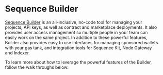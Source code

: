 # Sequence Builder


[Sequence Builder](https://sequence.build/) is an all-inclusive, no-code tool for managing your projects, API keys, as well as contract and marketplace deployments. It also provides user access management so multiple people in your team can easily work on the same project. In addition to these powerful features, Builder also provides easy to use interfaces for managing sponsored wallets with your gas tank, and integration tools for Sequence Kit, Node Gateway and Indexer.

To learn more about how to leverage the powerful features of the Builder, follow the walk throughs below:

<CardGrid>
  <Card
    title="Get Started"
    description="Sign up for Builder and create your first project"
    icon="🏗️"
    link="/solutions/builder/getting-started"
  />
  <Card
    title="Project Management"
    description="Creation of projects is seamless in just several clicks"
    icon="👷"
    link="/solutions/builder/project-management"
  />
  <Card
    title="Contracts"
    description="Simplify smart contract deployment and management with a suite of user-friendly features"
    icon="🧱"
    link="/solutions/builder/contracts"
  />
  <Card
    title="Wallet SDKs"
    description="Multiple SDK options for integrating Sequence Wallet into your project"
    icon="👛"
    link="/solutions/builder/wallet-sdks"
  />
  <Card
    title="Gas Tank"
    description="Abstract away gas for your users with a few clicks"
    icon="⚙️"
    link="/solutions/builder/gas-tank"
  />
  <Card
    title="Node Gateway"
    description="Manage your node infrastructure with load-balanced capabilities"
    icon="🔀"
    link="/solutions/builder/node-gateway"
  />
  <Card
    title="Marketplaces"
    description="Launch a white-label marketplace or customize and integrate directly into your game experience"
    icon="🏪"
    link="/solutions/builder/marketplaces"
  />
  <Card
    title="Indexer"
    description="Equip yourself with an indexer that collects data from 17 networks"
    icon="↔️"
    link="/solutions/builder/indexer"
  />
  <Card
    title="Analytics"
    description="Track every aspect of web3 activity within your game"
    icon="📊"
    link="/solutions/builder/analytics"
  />
  <Card
    title="Settings"
    description="Manager your project settings and access your project keys"
    icon="🖥️"
    link="/solutions/builder/settings"
  />
</CardGrid>

